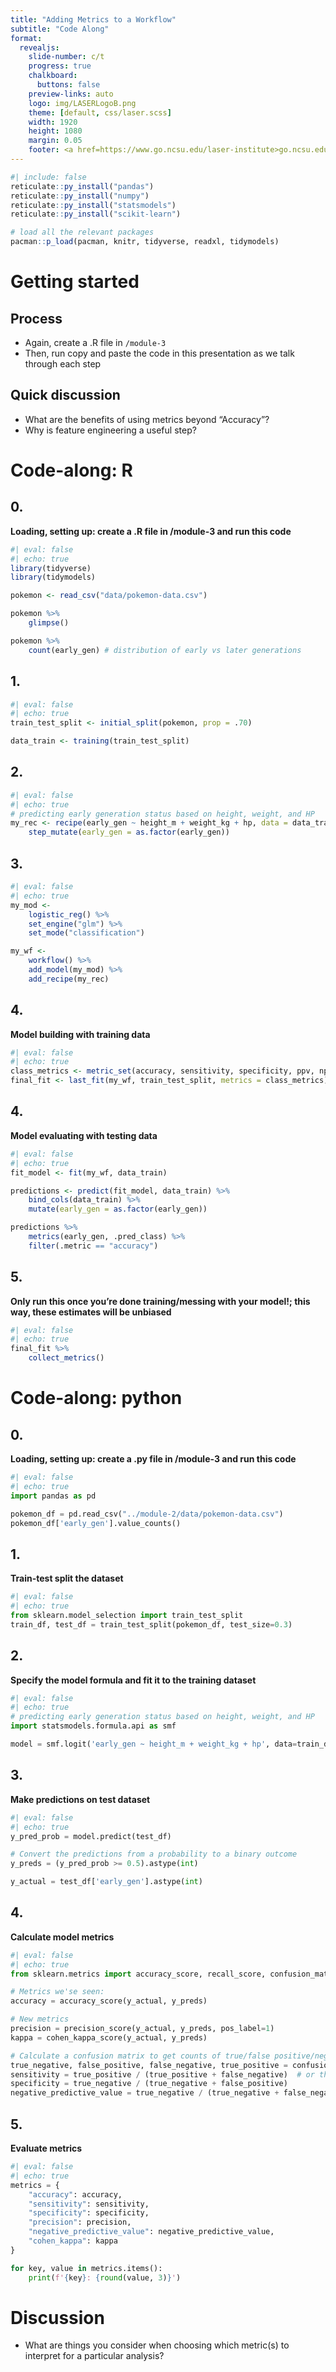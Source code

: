 ```yaml
---
title: "Adding Metrics to a Workflow"
subtitle: "Code Along"
format:
  revealjs: 
    slide-number: c/t
    progress: true
    chalkboard: 
      buttons: false
    preview-links: auto
    logo: img/LASERLogoB.png
    theme: [default, css/laser.scss]
    width: 1920
    height: 1080
    margin: 0.05
    footer: <a href=https://www.go.ncsu.edu/laser-institute>go.ncsu.edu/laser-institute
---
```

```r
#| include: false
reticulate::py_install("pandas")
reticulate::py_install("numpy")
reticulate::py_install("statsmodels")
reticulate::py_install("scikit-learn")
```

```r
# load all the relevant packages
pacman::p_load(pacman, knitr, tidyverse, readxl, tidymodels)
```

# Getting started

## Process

- Again, create a .R file in `/module-3`
- Then, run copy and paste the code in this presentation as we talk through each step

## Quick discussion

- What are the benefits of using metrics beyond "Accuracy"?
- Why is feature engineering a useful step?

# Code-along: R

::: {.panel-tabset}
## 0.

**Loading, setting up: create a .R file in /module-3 and run this code**

```r
#| eval: false
#| echo: true
library(tidyverse)
library(tidymodels)

pokemon <- read_csv("data/pokemon-data.csv")

pokemon %>%
    glimpse()

pokemon %>% 
    count(early_gen) # distribution of early vs later generations
```

## 1.

```r
#| eval: false
#| echo: true
train_test_split <- initial_split(pokemon, prop = .70)

data_train <- training(train_test_split)
```

## 2.

```r
#| eval: false
#| echo: true
# predicting early generation status based on height, weight, and HP
my_rec <- recipe(early_gen ~ height_m + weight_kg + hp, data = data_train) %>% 
    step_mutate(early_gen = as.factor(early_gen))
```

## 3.

```r
#| eval: false
#| echo: true
my_mod <-
    logistic_reg() %>% 
    set_engine("glm") %>%
    set_mode("classification")

my_wf <-
    workflow() %>%
    add_model(my_mod) %>% 
    add_recipe(my_rec)
```

## 4.

**Model building with training data**

```r
#| eval: false
#| echo: true
class_metrics <- metric_set(accuracy, sensitivity, specificity, ppv, npv, kap) # this is new
final_fit <- last_fit(my_wf, train_test_split, metrics = class_metrics)
```

## 4.

**Model evaluating with testing data**

```r
#| eval: false
#| echo: true
fit_model <- fit(my_wf, data_train)

predictions <- predict(fit_model, data_train) %>% 
    bind_cols(data_train) %>% 
    mutate(early_gen = as.factor(early_gen))

predictions %>%
    metrics(early_gen, .pred_class) %>%
    filter(.metric == "accuracy")
```

## 5.

**Only run this once you're done training/messing with your model!; this way, these estimates will be unbiased**

```r
#| eval: false
#| echo: true
final_fit %>%
    collect_metrics()
```

:::

# Code-along: python

::: {.panel-tabset}
## 0.

**Loading, setting up: create a .py file in /module-3 and run this code**

```python
#| eval: false
#| echo: true
import pandas as pd 

pokemon_df = pd.read_csv("../module-2/data/pokemon-data.csv")
pokemon_df['early_gen'].value_counts()
```

## 1.

**Train-test split the dataset**
```python
#| eval: false
#| echo: true
from sklearn.model_selection import train_test_split
train_df, test_df = train_test_split(pokemon_df, test_size=0.3)
```

## 2.

**Specify the model formula and fit it to the training dataset**

```python
#| eval: false
#| echo: true
# predicting early generation status based on height, weight, and HP
import statsmodels.formula.api as smf

model = smf.logit('early_gen ~ height_m + weight_kg + hp', data=train_df).fit()
```

## 3.

**Make predictions on test dataset**

```python
#| eval: false
#| echo: true
y_pred_prob = model.predict(test_df)

# Convert the predictions from a probability to a binary outcome
y_preds = (y_pred_prob >= 0.5).astype(int)

y_actual = test_df['early_gen'].astype(int)
```

## 4.

**Calculate model metrics**

```python
#| eval: false
#| echo: true
from sklearn.metrics import accuracy_score, recall_score, confusion_matrix, cohen_kappa_score

# Metrics we'se seen: 
accuracy = accuracy_score(y_actual, y_preds)

# New metrics
precision = precision_score(y_actual, y_preds, pos_label=1)
kappa = cohen_kappa_score(y_actual, y_preds)

# Calculate a confusion matrix to get counts of true/false positive/negative predictions
true_negative, false_positive, false_negative, true_positive = confusion_matrix(y_actual, y_preds).ravel()
sensitivity = true_positive / (true_positive + false_negative)  # or the sklearn.metrics recall_score function
specificity = true_negative / (true_negative + false_positive)
negative_predictive_value = true_negative / (true_negative + false_negative)
```


## 5.

**Evaluate metrics**

```python
#| eval: false
#| echo: true
metrics = {
    "accuracy": accuracy,
    "sensitivity": sensitivity,
    "specificity": specificity,
    "precision": precision,
    "negative_predictive_value": negative_predictive_value,
    "cohen_kappa": kappa
}

for key, value in metrics.items(): 
    print(f'{key}: {round(value, 3)}')
```

:::

# Discussion

- What are things you consider when choosing which metric(s) to interpret for a particular analysis?